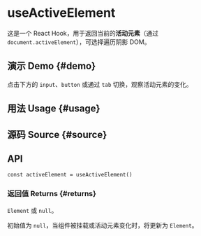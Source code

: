 # useActiveElement


<HooksType category="Element" lowLevel />

这是一个 React Hook，用于返回当前的**活动元素**（通过 `document.activeElement`），可选择遍历阴影 DOM。

## 演示 Demo \{#demo}

点击下方的 `input`、`button` 或通过 `tab` 切换，观察活动元素的变化。


<App />

## 用法 Usage \{#usage}



## 源码 Source \{#source}


<Source />

## API

```tsx
const activeElement = useActiveElement()
```

### 返回值 Returns \{#returns}

`Element` 或 `null`。

初始值为 `null`，当组件被挂载或活动元素变化时，将更新为 `Element`。
